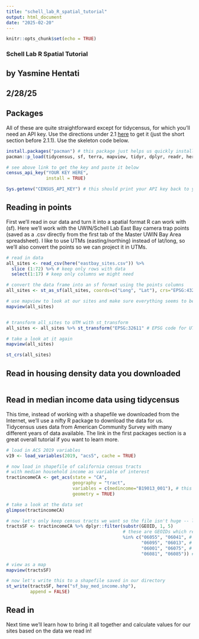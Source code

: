 ```yaml
---
title: "schell_lab_R_spatial_tutorial"
output: html_document
date: "2025-02-20"
---
```


```r
knitr::opts_chunk$set(echo = TRUE)
```

### Schell Lab R Spatial Tutorial
## by Yasmine Hentati
## 2/28/25

## Packages
All of these are quite straightforward except for tidycensus, for which you'll need an API key. Use the directions under 2.1 [here](https://walker-data.com/census-r/an-introduction-to-tidycensus.html) to get it (just the short section before 2.1.1). Use the skeleton code below.
```r
install.packages("pacman") # this package just helps us quickly install and load a lot of packages at once 
pacman::p_load(tidycensus, sf, terra, mapview, tidyr, dplyr, readr, here)

# see above link to get the key and paste it below 
census_api_key("YOUR KEY HERE",
               install = TRUE)

Sys.getenv("CENSUS_API_KEY") # this should print your API key back to you 
```

## Reading in points 
First we'll read in our data and turn it into a spatial format R can work with (sf). Here we'll work with the UWIN/Schell Lab East Bay camera trap points (saved as a .csv directly from the first tab of the Master UWIN Bay Area spreadsheet). I like to use UTMs (easting/northing) instead of lat/long, so we'll also convert the points so we can project it in UTMs. 

```r

# read in data 
all_sites <- read_csv(here("eastbay_sites.csv")) %>% 
  slice (1:72) %>% # keep only rows with data
  select(1:17) # keep only columns we might need

# convert the data frame into an sf format using the points columns 
all_sites <- st_as_sf(all_sites, coords=c("Long", "Lat"), crs="EPSG:4326") #the EPSG string is simply a project code -- 4326 is the code for WGS84, which google maps and other systems use 

# use mapview to look at our sites and make sure everything seems to be in the right place 
mapview(all_sites) 


# transform all_sites to UTM with st_transform 
all_sites <- all_sites %>% st_transform("EPSG:32611" # EPSG code for UTM zone 11 (california)

# take a look at it again
mapview(all_sites)

st_crs(all_sites)
```



## Read in housing density data you downloaded 
```r

```


## Read in median income data using tidycensus 
This time, instead of working with a shapefile we downloaded from the Internet, we'll use a nifty R package to download the data for us. Tidycensus uses data from American Community Survey with many different years of data available. The link in the first packages section is a great overall tutorial if you want to learn more.
```r

# load in ACS 2019 variables 
v19 <- load_variables(2019, "acs5", cache = TRUE)

# now load in shapefile of california census tracts 
# with median household income as variable of interest
tractincomeCA <- get_acs(state = "CA", 
                         geography = "tract", 
                         variables = c(medincome="B19013_001"), # this is just the code for the med income data, i think i found it in the linked tutorial
                         geometry = TRUE) 

# take a look at the data set
glimpse(tractincomeCA)

# now let's only keep census tracts we want so the file isn't huge -- let's do the entire SF bay area in case we need the rest of this data one day
tractsSF <- tractincomeCA %>% dplyr::filter(substr(GEOID, 1, 5) 
                                            # these are GEOIDs which represent each county ("06" represents the state of CA) -- these can be found online 
                                            %in% c("06055", "06041", # napa, marin
                                                   "06095", "06013", # solano, contra costa 
                                                   "06001", "06075", # alameda, SF 
                                                   "06081", "06085")) # san mateo, san clara 

# view as a map 
mapview(tractsSF)

# now let's write this to a shapefile saved in our directory 
st_write(tractsSF, here("sf_bay_med_income.shp"),
         append = FALSE)
```

## Read in 



Next time we'll learn how to bring it all together and calculate values for our sites based on the data we read in! 